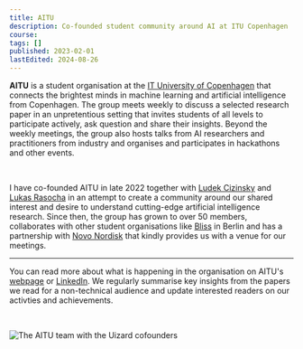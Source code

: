 ```yaml
---
title: AITU
description: Co-founded student community around AI at ITU Copenhagen
course:
tags: []
published: 2023-02-01
lastEdited: 2024-08-26
---
```


**AITU** is a student organisation at the [IT University of Copenhagen](https://en.itu.dk) that connects the brightest minds in machine learning and artificial intelligence from Copenhagen. The group meets weekly to discuss a selected research paper in an unpretentious setting that invites students of all levels to participate actively, ask question and share their insights. Beyond the weekly meetings, the group also hosts talks from AI researchers and practitioners from industry and organises and participates in hackathons and other events.

<br />

I have co-founded AITU in late 2022 together with [Ludek Cizinsky](https://cizinsky.cc) and [Lukas Rasocha](https://lukasrasocha.com) in an attempt to create a community around our shared interest and desire to understand cutting-edge artificial intelligence research. Since then, the group has grown to over 50 members, collaborates with other student organisations like [Bliss](https://bliss.berlin) in Berlin and has a partnership with [Novo Nordisk](https://www.novonordisk.com/) that kindly provides us with a venue for our meetings.

---

You can read more about what is happening in the organisation on AITU's [webpage](https://www.aitu.group) or [LinkedIn](https://www.linkedin.com/company/aitu-dk).
We regularly summarise key insights from the papers we read for a non-technical audience and update interested readers on our activties and achievements.

<br />

<Image
  src="/img/aitu-team.jpeg"
  alt="The AITU team with the Uizard cofounders"
  caption="The AITU team with the Uizard cofounders"
/>
